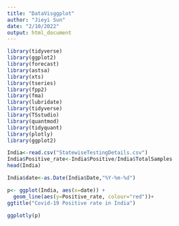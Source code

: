 ```yaml
---
title: "DataVisggplot"
author: "Jieyi Sun"
date: "2/10/2022"
output: html_document
---
```


```r
library(tidyverse)
library(ggplot2)
library(forecast)
library(astsa) 
library(xts)
library(tseries)
library(fpp2)
library(fma)
library(lubridate)
library(tidyverse)
library(TSstudio)
library(quantmod)
library(tidyquant)
library(plotly)
library(ggplot2)
```

```r
India<-read.csv("StatewiseTestingDetails.csv")
India$Positive_rate<-India$Positive/India$TotalSamples
head(India)
```

```r
India$date<-as.Date(India$Date,"%Y-%m-%d")
```

```r
p<- ggplot(India, aes(x=date)) +
  geom_line(aes(y=Positive_rate, colour="red"))+
ggtitle("Covid-19 Positive rate in India")

ggplotly(p)
```